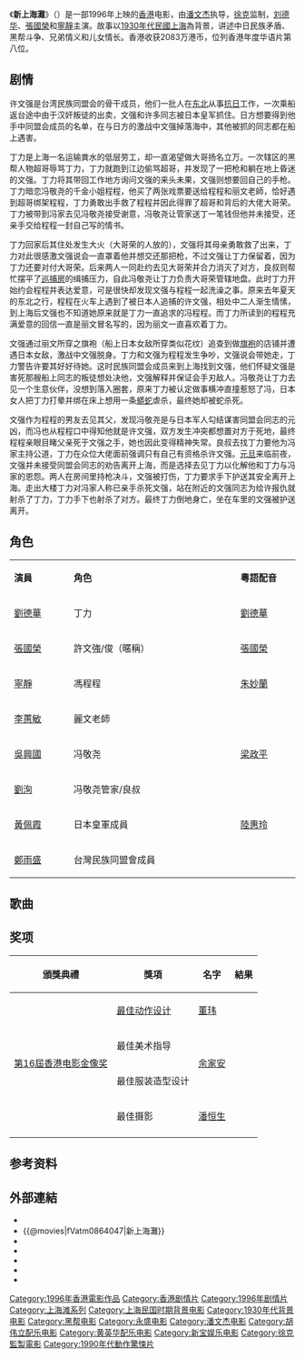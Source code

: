 {{Otheruses|other=與'''上海灘'''同名的其他主題|上海灘}}
{{Infobox Film
| name = 新上海灘
| original_name = {{lang|en|''Shanghai Grand''}}
| image = Shanghai Grand poster.jpg
| caption = 日本海报
| director = [[潘文傑_(導演)|潘文傑]]
| producer = [[徐克|徐克]]
| producer_2 = 周德華、吳錦超、[[田啟文|田啟文]]
| 統籌 = 馮鳳珍、劉倩卿
| 動作指導 = [[董瑋|董瑋]]
| writer = [[邵麗瓊|邵麗瓊]]、[[鄒凱光|鄒凱光]]、[[邵麗瓊|邵麗瓊]]
| starring = [[劉德華|劉德華]]<br />[[張國榮|張國榮]]<br />[[寧靜|寧靜]]
| music = [[胡偉立|胡偉立]]
| maintheme = <small>【粵】</small>〈上海灘〉／[[劉德華|劉德華]]<br><small>【國】</small>〈最愛上海灘〉／[[劉德華|劉德華]]
| cinematography = [[潘恆生|潘恆生]]、[[馬楚成|馬楚成]]、[[劉滿棠|劉滿棠]]
| editing = [[麥子善|麥子善]]
| production_company = [[永盛娛樂製作有限公司|永盛娛樂製作有限公司]]<br />[[電影工作室有限公司|電影工作室有限公司]]
| distributor =新寶、金聲
| released = {{BHKG}}：{{film date|1996|7|13}}<ref>{{cite web |url=https://www.imdb.com/title/tt0117619/releaseinfo?ref_=tt_dt_rdat|language=en |title= Shanghai Grand (1996) Release Info|publisher=[[IMDb|IMDb]]|date= |accessdate= 2021-06-23}}</ref>{{ROC}}：{{start date|1996|8|2}}
| runtime = 96 分鐘
| country = {{英屬香港電影}}
| language = 粵語
| gross = 香港：[[HK$|HK$]] 20,837,056.00<ref>{{cite web |url=http://www.boxofficecn.com/hkboxoffice1996 |title=1996 香港票房 |publisher=中國電影票房榜|access-date=2021-06-23 |archive-date=2020-01-05|archive-url=https://web.archive.org/web/20200105121029/http://www.boxofficecn.com/hkboxoffice1996/ |dead-url=yes }}</ref><br>台灣：[[NT$|NT$]] 10,814,270.00<ref>{{cite web |url=http://cinema.nccu.edu.tw/BOX/3A/3A96.HTM |title=1996年台灣票房|work=台灣電影資料庫|accessdate=2021-06-23|archive-url=https://web.archive.org/web/20160304192553/http://cinema.nccu.edu.tw/BOX/3A/3A96.HTM |archive-date=2016-03-04|dead-url=yes}}</ref>
| preceded_by =
| followed_by =
| amg_id = |
| imdb_id = tt0117619
}}

《'''新上海灘'''》（{{lang-en|''Shanghai Grand''}}）是一部1996年上映的[[香港|香港]]电影，由[[潘文傑_(導演)|潘文杰]]执导，[[徐克|徐克]]监制，[[刘德华|刘德华]]、[[張國榮|張國榮]]和[[寧靜|寧靜]]主演。故事以[[1930年代|1930年代]][[中華民國|民國]][[上海|上海]]為背景，讲述中日民族矛盾、黑帮斗争、兄弟情义和儿女情长。香港收获2083万港币，位列香港年度华语片第八位。

== 剧情 ==

许文强是台湾民族同盟会的骨干成员，他们一批人在[[中国东北地区|东北]]从事[[抗日|抗日]]工作，一次乘船返台途中由于汉奸叛徒的出卖，文强和许多同志被日本皇军抓住。日方想要得到他手中同盟会成员的名单，在与日方的激战中文强掉落海中，其他被抓的同志都在船上遇害。

丁力是上海一名运输粪水的低层劳工，却一直渴望做大哥扬名立万。一次辖区的黑帮人物超哥辱骂丁力，丁力就跑到江边偷骂超哥，并发现了一把枪和躺在地上昏迷的文强。丁力将其带回工作地方询问文强的来头未果，文强则想要回自己的手枪。丁力暗恋冯敬尧的千金小姐程程，他买了两张戏票要送给程程和丽文老師，恰好遇到超哥绑架程程，丁力勇敢出手救了程程并因此得罪了超哥和背后的大佬大哥荣。丁力被带到冯家去见冯敬尧接受谢意，冯敬尧让管家送丁一笔钱但他并未接受，还亲手交给程程一封自己写的情书。

丁力回家后其住处发生大火（大哥荣的人放的），文强将其母亲勇敢救了出来，丁力对此很感激文强说会一直罩着他并想交还那把枪，不过文强让丁力保留着，因为丁力还要对付大哥荣。后来两人一同赴约去见大哥荣并合力消灭了对方，良叔则帮忙摆平了[[巡捕房|巡捕房]]的缉捕压力，自此冯敬尧让丁力负责大哥荣管辖地盘。此时丁力开始约会程程并表达爱意，可是很快却发现文强与程程一起洗澡之事。原来去年夏天的东北之行，程程在火车上遇到了被日本人追捕的许文强，相处中二人渐生情愫，到上海后文强也不知道她原来就是丁力一直追求的冯程程。而丁力所读到的程程充满爱意的回信一直是丽文冒名写的，因为丽文一直喜欢着丁力。

文强通过丽文所穿之旗袍（船上日本女敌所穿类似花纹）追查到做[[旗袍|旗袍]]的店铺并遭遇日本女敌，激战中文强脱身。丁力和文强为程程发生争吵，文强说会带她走，丁力警告许要其好好待她。这时民族同盟会成员来到上海找到文强，他们怀疑文强是害死那艘船上同志的叛徒想处决他，文强解释并保证会手刃敌人。冯敬尧让丁力去见一个生意伙伴，没想到落入圈套，原来丁力被认定做事横冲直撞惹怒了冯，日本女人把丁力打晕并绑在床上想用一条[[蟒蛇|蟒蛇]]虐杀，最终她却被蛇杀死。

文强作为程程的男友去见其父，发现冯敬尧是与日本军人勾结谋害同盟会同志的元凶，而冯也从程程口中得知他就是许文强，双方发生冲突都想置对方于死地，最终程程亲眼目睹父亲死于文强之手，她也因此变得精神失常。良叔去找丁力要他为冯家主持公道，丁力在众位大佬面前强调只有自己有资格杀许文强。[[元旦|元旦]]来临前夜，文强并未接受同盟会同志的劝告离开上海，而是选择去见丁力以化解他和丁力与冯家的恩怨。两人在房间里持枪决斗，文强被打伤，丁力要求手下护送其安全离开上海。走出大楼丁力对冯家人称已亲手杀死文强，站在附近的文强同志为给许报仇就射杀了丁力，丁力手下也射杀了对方。最终丁力倒地身亡，坐在车里的文强被护送离开。

== 角色 ==
{|class="wikitable" width="50%"
|- style="background:cornflowerblue; color:white" align=center
|style="width:5%"|'''演員'''||style="width:15%"|'''角色''' || style="width:5%"|'''粵語配音'''
|-
|[[劉德華|劉德華]]||丁力 || [[劉德華|劉德華]]
|-
|[[張國榮|張國榮]]||許文強/俊（暱稱）|| [[張國榮|張國榮]]
|-
|[[寧靜|寧靜]]||馮程程 || [[朱妙蘭|朱妙蘭]]
|-
|[[李蕙敏|李蕙敏]]|| 麗文老師 ||
|-
|[[吳興國|吳興國]]||冯敬尧 || [[梁政平|梁政平]]
|-
|[[劉洵|劉洵]]||冯敬尧管家/良叔 ||
|-
|[[黃佩霞|黃佩霞]]||日本皇軍成員 || [[陸惠玲|陸惠玲]]
|-
|[[鄭雨盛|鄭雨盛]]||台灣民族同盟會成員 ||
|}

==歌曲==
{{Tracklist 
| collapsed = 
| headline = 
| font_size = 
| total_length = 

| extra_column = 演唱者

| title1 = [[上海灘_(歌曲)|上海灘]]（粤語，翻唱歌曲，原唱[[叶丽仪|叶丽仪]]）
| note1 = 主題曲
| longnote1 = 
| music1 = [[顧嘉煇|顧嘉煇]]
| lyrics1 = [[黃霑|黃霑]]
| arranger1 = 丁志光  
| producer1 = 
| extra1 = [[劉德華|劉德華]]
| length1 = 

| title2 = 最愛上海灘（國語）
| note2 = 主題曲
| longnote2 = 
| music2 = [[顧嘉煇|顧嘉煇]]
| lyrics2 = [[黃霑|黃霑]]
| arranger2 = 丁志光 
| producer2 = 
| extra2 = [[劉德華|劉德華]]
| length2 =

| title3 = 最怕你跟别人睡（國語）
| note3 = 插曲
| longnote3 = 
| music3 = [[黃凱芹|黃凱芹]]
| lyrics3 = [[黃凱芹|黃凱芹]]
| arranger3 = [[趙增熹|趙增熹]] 
| producer3 = 
| extra3 = [[劉德華|劉德華]]
| length3 = 

| title4 = 一個人睡（粤語）
| note4 = 插曲
| longnote4 = 
| music4 = 黄凯芹
| lyrics4 = 黄凯芹
| arranger4 =  赵增熹
| producer4 = 
| extra4 = [[劉德華|劉德華]]
| length4 =
}}

== 奖项 ==
{|class="wikitable"
!頒獎典禮!!獎項!!名字!!結果
|-
|rowspan=4|[[第16屆香港电影金像奖|第16屆香港电影金像奖]]||[[香港电影金像奖最佳动作设计|最佳动作设计]]||[[董玮|董玮]]||{{nom}}
|-
|最佳美术指导||rowspan=2|[[余家安|余家安]]||{{nom}}
|-
|最佳服装造型设计||{{nom}}
|-
|最佳摄影||[[潘恒生|潘恒生]]||{{nom}}
|-
|}

== 参考资料 ==
{{reflist}}

== 外部連結 ==
*{{hkmdb title|8182|新上海灘}}
*{{@movies|fVatm0864047|新上海灘}}
*{{douban|title=新上海灘}}
*{{Mtime|15757|新上海灘}}
*{{Amg movie|154537|新上海灘}}
*{{rotten-tomatoes|shanghai_grand|新上海灘}}
*{{imdb title|0117619|新上海灘}}

{{上海灘}}
{{徐克}}
{{刘德华}}
{{DEFAULTSORT:xin shang}}
[[Category:1996年香港電影作品|Category:1996年香港電影作品]]
[[Category:香港剧情片|Category:香港剧情片]]
[[Category:1996年剧情片|Category:1996年剧情片]]
[[Category:上海滩系列|Category:上海滩系列]]
[[Category:上海民国时期背景电影|Category:上海民国时期背景电影]]
[[Category:1930年代背景电影|Category:1930年代背景电影]]
[[Category:黑帮电影|Category:黑帮电影]]
[[Category:永盛电影|Category:永盛电影]]
[[Category:潘文杰电影|Category:潘文杰电影]]
[[Category:胡伟立配乐电影|Category:胡伟立配乐电影]]
[[Category:黄英华配乐电影|Category:黄英华配乐电影]]
[[Category:新宝娱乐电影|Category:新宝娱乐电影]]
[[Category:徐克監製電影|Category:徐克監製電影]]
[[Category:1990年代動作驚悚片|Category:1990年代動作驚悚片]]